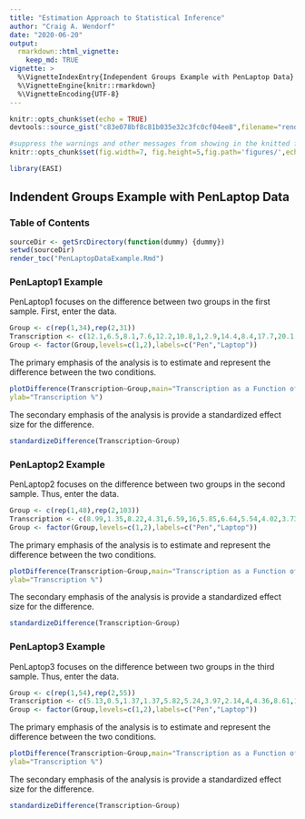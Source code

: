 ```yaml
---
title: "Estimation Approach to Statistical Inference"
author: "Craig A. Wendorf"
date: "2020-06-20"
output: 
  rmarkdown::html_vignette:
    keep_md: TRUE
vignette: >
  %\VignetteIndexEntry{Independent Groups Example with PenLaptop Data}
  %\VignetteEngine{knitr::rmarkdown}
  %\VignetteEncoding{UTF-8}
---
```


```r
knitr::opts_chunk$set(echo = TRUE)
devtools::source_gist("c83e078bf8c81b035e32c3fc0cf04ee8",filename="render_toc.R")
```

```r
#suppress the warnings and other messages from showing in the knitted file.
knitr::opts_chunk$set(fig.width=7, fig.height=5,fig.path='figures/',echo=TRUE,warning=FALSE,message=FALSE)
```

```r
library(EASI)
```

## Indendent Groups Example with PenLaptop Data

### Table of Contents

```r
sourceDir <- getSrcDirectory(function(dummy) {dummy})
setwd(sourceDir)
render_toc("PenLaptopDataExample.Rmd")
```

### PenLaptop1 Example

PenLaptop1 focuses on the difference between two groups in the first sample. First, enter the data.

```r
Group <- c(rep(1,34),rep(2,31))
Transcription <- c(12.1,6.5,8.1,7.6,12.2,10.8,1,2.9,14.4,8.4,17.7,20.1,2.1,11.1,11.2,10.7,1.9,5.2,9.7,5.2,2.4,7.1,8.7,8,11.3,8.5,9.1,4.5,9.2,13.3,18.3,2.8,5.1,12.4,13.7,21.1,15.2,30.4,12.8,9.6,9.3,17.7,15.4,8.7,12.8,10.6,5.1,16.7,17.7,8.7,26.4,18,19,16.9,18.8,8.5,1.2,11.5,21.4,10.3,9,12.8,12,34.7,4.1)
Group <- factor(Group,levels=c(1,2),labels=c("Pen","Laptop"))
```

The primary emphasis of the analysis is to estimate and represent the difference between the two conditions.

```r
plotDifference(Transcription~Group,main="Transcription as a Function of Note Taking",
ylab="Transcription %")
```

The secondary emphasis of the analysis is provide a standardized effect size for the difference.

```r
standardizeDifference(Transcription~Group)
```

### PenLaptop2 Example

PenLaptop2 focuses on the difference between two groups in the second sample. Thus, enter the data.

```r
Group <- c(rep(1,48),rep(2,103))
Transcription <- c(8.99,1.35,8.22,4.31,6.59,16,5.85,6.64,5.54,4.02,3.73,3.81,13.33,5.31,18.03,5.44,7.06,15.38,4.55,12.5,1.33,4.21,6.63,5.56,2.67,5.29,18.18,10.48,4.04,2.94,2.84,3.55,6.25,10.23,1,8,4.69,5.17,5.63,10.12,13.21,8.38,3.82,3.7,7.83,3.66,9.06,5.16,24.82,11.76,12.72,14.19,10.86,20.09,7.66,15.72,15.96,11.27,12.5,5.92,8.71,9.31,20.89,15.49,17.68,12.21,8,13.43,19.63,18.08,8.16,10,16.05,5.19,10.14,2.37,9.64,20,14.45,12.41,3.57,4.78,17.83,7.97,13.18,13.64,10.19,15.89,6.6,7.81,10.9,21.63,6.36,16.96,8.4,7.75,8.79,9.77,10.22,8.28,21.43,6.25,10.61,3.41,15.29,10.28,18.9,17.69,9.28,27.03,7.69,8.29,15.85,22.54,10.77,0.56,9.82,14.2,11.11,16.14,4.41,5.97,18.42,16.9,7.14,16.85,1.92,9.57,23.69,22.64,9.92,8.98,11.23,9.17,14.29,12.95,13.74,9.66,11.43,11.35,6.25,9.45,13.39,4.07,11.4,11.51,12.88,5.64,7.78,26.77,12.69)
Group <- factor(Group,levels=c(1,2),labels=c("Pen","Laptop"))
```

The primary emphasis of the analysis is to estimate and represent the difference between the two conditions.

```r
plotDifference(Transcription~Group,main="Transcription as a Function of Note Taking",
ylab="Transcription %")
```

The secondary emphasis of the analysis is provide a standardized effect size for the difference.

```r
standardizeDifference(Transcription~Group)
```

### PenLaptop3 Example

PenLaptop3 focuses on the difference between two groups in the third sample. Thus, enter the data.

```r
Group <- c(rep(1,54),rep(2,55))
Transcription <- c(5.13,0.5,1.37,1.37,5.82,5.24,3.97,2.14,4,4.36,8.61,1.26,4.95,6.7,8.59,8.18,8.91,4.51,3.01,3.13,6.43,5.32,1.19,4.52,2.61,3.61,4.97,0.34,5.38,0,6.2,2.44,1.96,1.19,6.42,2.55,2.26,3.66,2.75,6.3,1.63,3.29,6.09,2.55,9.09,3.49,9.98,1.11,1.75,6.23,8.78,4.82,2.15,2.82,4.62,14.95,5.24,15.28,13.93,8.04,21.81,11.36,18.41,11.39,22.61,19.91,11.33,16.31,6.95,9.9,11.06,10.71,15.32,16.5,24.98,4.8,10.5,5.26,9.2,13.9,13.39,7.78,13.82,3.2,5.65,11.3,9.61,6.23,5.91,17.86,2.07,20.21,23.86,13.28,5.86,11.71,12.69,10.86,7.12,8.33,2.44,9.86,22.53,13.2,11.89,7.47,14.16,7.11,5.52)
Group <- factor(Group,levels=c(1,2),labels=c("Pen","Laptop"))
```

The primary emphasis of the analysis is to estimate and represent the difference between the two conditions.

```r
plotDifference(Transcription~Group,main="Transcription as a Function of Note Taking",
ylab="Transcription %")
```

The secondary emphasis of the analysis is provide a standardized effect size for the difference.

```r
standardizeDifference(Transcription~Group)
```
